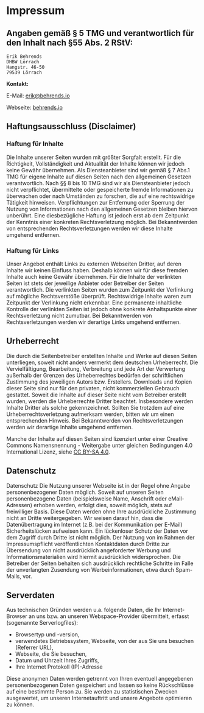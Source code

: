 # Impressum

## Angaben gemäß § 5 TMG und verantwortlich für den Inhalt nach §55 Abs. 2 RStV:

```
Erik Behrends
DHBW Lörrach
Hangstr. 46-50
79539 Lörrach
```

**Kontakt:**

E-Mail: erik@behrends.io

Webseite: [behrends.io](https://www.behrends.io)

## Haftungsausschluss (Disclaimer)

### Haftung für Inhalte

Die Inhalte unserer Seiten wurden mit größter Sorgfalt erstellt.
Für die Richtigkeit, Vollständigkeit und Aktualität der Inhalte
können wir jedoch keine Gewähr übernehmen. Als Diensteanbieter
sind wir gemäß § 7 Abs.1 TMG für eigene Inhalte auf diesen
Seiten nach den allgemeinen Gesetzen verantwortlich. Nach §§ 8
bis 10 TMG sind wir als Diensteanbieter jedoch nicht
verpflichtet, übermittelte oder gespeicherte fremde
Informationen zu überwachen oder nach Umständen zu forschen, die
auf eine rechtswidrige Tätigkeit hinweisen. Verpflichtungen zur
Entfernung oder Sperrung der Nutzung von Informationen nach den
allgemeinen Gesetzen bleiben hiervon unberührt. Eine
diesbezügliche Haftung ist jedoch erst ab dem Zeitpunkt der
Kenntnis einer konkreten Rechtsverletzung möglich. Bei
Bekanntwerden von entsprechenden Rechtsverletzungen werden wir
diese Inhalte umgehend entfernen.

### Haftung für Links
    
Unser Angebot enthält Links zu externen Webseiten Dritter, auf
deren Inhalte wir keinen Einfluss haben. Deshalb können wir für
diese fremden Inhalte auch keine Gewähr übernehmen. Für die
Inhalte der verlinkten Seiten ist stets der jeweilige Anbieter
oder Betreiber der Seiten verantwortlich. Die verlinkten Seiten
wurden zum Zeitpunkt der Verlinkung auf mögliche Rechtsverstöße
überprüft. Rechtswidrige Inhalte waren zum Zeitpunkt der
Verlinkung nicht erkennbar. Eine permanente inhaltliche
Kontrolle der verlinkten Seiten ist jedoch ohne konkrete
Anhaltspunkte einer Rechtsverletzung nicht zumutbar. Bei
Bekanntwerden von Rechtsverletzungen werden wir derartige Links
umgehend entfernen.


## Urheberrecht
    
Die durch die Seitenbetreiber erstellten Inhalte und Werke auf
diesen Seiten unterliegen, soweit nicht anders vermerkt dem 
deutschen Urheberrecht. Die Vervielfältigung, Bearbeitung, 
Verbreitung und jede Art der Verwertung außerhalb der Grenzen des 
Urheberrechtes bedürfen der schriftlichen Zustimmung des jeweiligen 
Autors bzw. Erstellers. Downloads und Kopien dieser Seite sind nur 
für den privaten, nicht kommerziellen Gebrauch gestattet. Soweit die 
Inhalte auf dieser Seite nicht vom Betreiber erstellt wurden, werden die
Urheberrechte Dritter beachtet. Insbesondere werden Inhalte
Dritter als solche gekennzeichnet. Sollten Sie trotzdem auf eine
Urheberrechtsverletzung aufmerksam werden, bitten wir um einen
entsprechenden Hinweis. Bei Bekanntwerden von Rechtsverletzungen
werden wir derartige Inhalte umgehend entfernen.

Manche der Inhalte auf diesen Seiten sind lizenziert unter einer 
Creative Commons Namensnennung - Weitergabe unter gleichen Bedingungen 
4.0 International Lizenz, siehe 
[CC BY-SA 4.0](https://creativecommons.org/licenses/by-sa/4.0/).
    

## Datenschutz
    
Datenschutz Die Nutzung unserer Webseite ist in der Regel ohne
Angabe personenbezogener Daten möglich. Soweit auf unseren
Seiten personenbezogene Daten (beispielsweise Name, Anschrift
oder eMail-Adressen) erhoben werden, erfolgt dies, soweit
möglich, stets auf freiwilliger Basis. Diese Daten werden ohne
Ihre ausdrückliche Zustimmung nicht an Dritte weitergegeben. Wir
weisen darauf hin, dass die Datenübertragung im Internet (z.B.
bei der Kommunikation per E-Mail) Sicherheitslücken aufweisen
kann. Ein lückenloser Schutz der Daten vor dem Zugriff durch
Dritte ist nicht möglich. Der Nutzung von im Rahmen der
Impressumspflicht veröffentlichten Kontaktdaten durch Dritte zur
Übersendung von nicht ausdrücklich angeforderter Werbung und
Informationsmaterialien wird hiermit ausdrücklich widersprochen.
Die Betreiber der Seiten behalten sich ausdrücklich rechtliche
Schritte im Falle der unverlangten Zusendung von
Werbeinformationen, etwa durch Spam-Mails, vor.

## Serverdaten

Aus technischen Gründen werden u.a. folgende Daten, die Ihr
Internet-Browser an uns bzw. an unseren Webspace-Provider
übermittelt, erfasst (sogenannte Serverlogfiles):
      
- Browsertyp und -version,
- verwendetes Betriebssystem, Webseite, von der aus Sie uns besuchen (Referrer URL),
- Webseite, die Sie besuchen,
- Datum und Uhrzeit Ihres Zugriffs,
- Ihre Internet Protokoll (IP)-Adresse
              
Diese anonymen Daten werden getrennt von Ihren eventuell
angegebenen personenbezogenen Daten gespeichert und lassen so
keine Rückschlüsse auf eine bestimmte Person zu. Sie werden zu
statistischen Zwecken ausgewertet, um unseren Internetauftritt
und unsere Angebote optimieren zu können.
